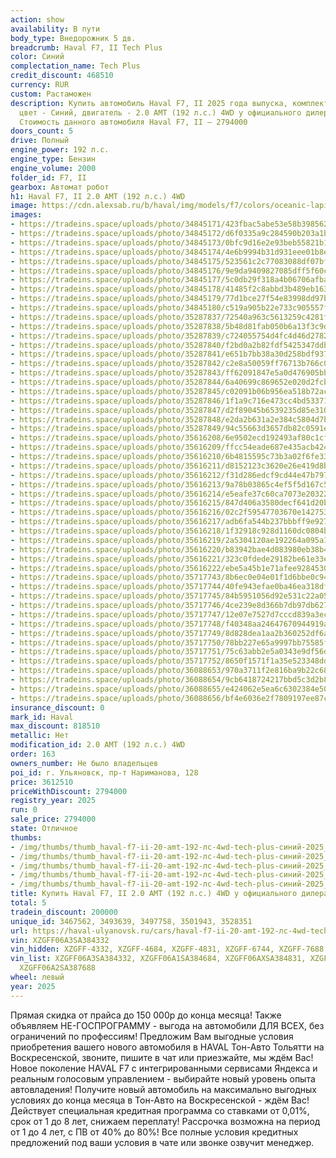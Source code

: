 ```yaml
---
action: show
availability: В пути
body_type: Внедорожник 5 дв.
breadcrumb: Haval F7, II Tech Plus
color: Синий
complectation_name: Tech Plus
credit_discount: 468510
currency: RUR
custom: Растаможен
description: Купить автомобиль Haval F7, II 2025 года выпуска, комплектация Tech Plus,
  цвет - Синий, двигатель - 2.0 AMT (192 л.с.) 4WD у официального дилера в г. Ульяновск.
  Стоимость данного автомобиля Haval F7, II – 2794000
doors_count: 5
drive: Полный
engine_power: 192 л.с.
engine_type: Бензин
engine_volume: 2000
folder_id: F7, II
gearbox: Автомат робот
h1: Haval F7, II 2.0 AMT (192 л.с.) 4WD
image: https://cdn.alexsab.ru/b/haval/img/models/f7/colors/oceanic-lapis-lazuli.webp
images:
- https://tradeins.space/uploads/photo/34845171/423fbac5abe53e58b3985624ee313fd1.JPG
- https://tradeins.space/uploads/photo/34845172/d6f0335a9c284590b203a1bb7cf0c79d.JPG
- https://tradeins.space/uploads/photo/34845173/0bfc9d16e2e93beb55821b1a9daf9b39.JPG
- https://tradeins.space/uploads/photo/34845174/4e6b9994b31d931eee01b8e7e7d3cb62.JPG
- https://tradeins.space/uploads/photo/34845175/523561c2c77083088df07bfcb4325a4c.JPG
- https://tradeins.space/uploads/photo/34845176/9e9da9409827085dff5f60c53557650e.JPG
- https://tradeins.space/uploads/photo/34845177/5c0db29f318a4b06706afba22c465467.JPG
- https://tradeins.space/uploads/photo/34845178/41485f2c8abbd3b489eb16374413f2bf.JPG
- https://tradeins.space/uploads/photo/34845179/77d1bce27f54e83998dd97bdfa2e82c0.JPG
- https://tradeins.space/uploads/photo/34845180/c519a905b22e733c905557f458bc8f49.JPG
- https://tradeins.space/uploads/photo/35287837/72540a963c5613259c4281fcb9e00a98.JPG
- https://tradeins.space/uploads/photo/35287838/5b48d81fab050b6a13f3c9d31766b967.JPG
- https://tradeins.space/uploads/photo/35287839/c724055754d4fc4d46d2782a5258ad65.JPG
- https://tradeins.space/uploads/photo/35287840/f2bd0a2b82fdf5425347ddb64327fcd2.JPG
- https://tradeins.space/uploads/photo/35287841/e651b7bb38a30d258bdf93709596a15c.JPG
- https://tradeins.space/uploads/photo/35287842/c2e8a50059ff76713b766c057f06a9a1.JPG
- https://tradeins.space/uploads/photo/35287843/ff62091847e5a0d476905bb9f1fb23de.JPG
- https://tradeins.space/uploads/photo/35287844/6a40699c869652e020d2fcba608a01e7.JPG
- https://tradeins.space/uploads/photo/35287845/c02091b06b956ea518b72acdd80acd8d.JPG
- https://tradeins.space/uploads/photo/35287846/1f1a9c716e473cc4bd53371fc63b97a4.JPG
- https://tradeins.space/uploads/photo/35287847/d2f89045b6539235d85e31053c32580e.JPG
- https://tradeins.space/uploads/photo/35287848/e2da2b631a2e384c5804d7bad37702b4.JPG
- https://tradeins.space/uploads/photo/35287849/94c55663d3657db82c0591ee8acf0011.JPG
- https://tradeins.space/uploads/photo/35616208/6e9502ecd192493af80c1cfebf866c50.JPG
- https://tradeins.space/uploads/photo/35616209/ffcc54eade687e435acb42499a2ed068.JPG
- https://tradeins.space/uploads/photo/35616210/6b4815595c73b3a02f6fe3379446a2a7.JPG
- https://tradeins.space/uploads/photo/35616211/d8152123c3620e26e419d8b529f07476.JPG
- https://tradeins.space/uploads/photo/35616212/f31d286edcf9cd44e47b797dab1ee07b.JPG
- https://tradeins.space/uploads/photo/35616213/9a78b03865c4ef5f5d167c526808c6db.JPG
- https://tradeins.space/uploads/photo/35616214/e5eafe37c60ca7073e20322c42cb8511.JPG
- https://tradeins.space/uploads/photo/35616215/847d406a3580decf641d20b44805025a.JPG
- https://tradeins.space/uploads/photo/35616216/02c2f59547703670e142753bcab1eaac.JPG
- https://tradeins.space/uploads/photo/35616217/adb6fa544b237bbbff9e92774991745f.JPG
- https://tradeins.space/uploads/photo/35616218/1f32918c928d1160dc0804b312327763.JPG
- https://tradeins.space/uploads/photo/35616219/2a5304120ae192264a095a14ea84cbf2.JPG
- https://tradeins.space/uploads/photo/35616220/b83942bae4d083980eb38b468978ba2b.JPG
- https://tradeins.space/uploads/photo/35616221/323c0fdede29182be61e33ec974f5e21.jpg
- https://tradeins.space/uploads/photo/35616222/ebe5a45b1e71afee9284530bfb5e10e5.jpg
- https://tradeins.space/uploads/photo/35717743/8b6ec0e04e01f1d6bbe0c94f575b1f57.JPG
- https://tradeins.space/uploads/photo/35717744/40fe943efae0ba46ea318df7ab680a3a.JPG
- https://tradeins.space/uploads/photo/35717745/84b5951056d92e531c22a05a70115cd8.JPG
- https://tradeins.space/uploads/photo/35717746/4ce239e8d366b7db97db627ad4986d63.JPG
- https://tradeins.space/uploads/photo/35717747/12e07e7527d7cccd839a3ec744729a46.JPG
- https://tradeins.space/uploads/photo/35717748/f40348aa24647670944919ab0d10c628.JPG
- https://tradeins.space/uploads/photo/35717749/8d828dea1aa2b360252df6ae7d2c70ad.JPG
- https://tradeins.space/uploads/photo/35717750/78bb227e65a9997bb75585f0b1c4110b.JPG
- https://tradeins.space/uploads/photo/35717751/75c63abb2e5a0343e9df56d45ed2ce65.JPG
- https://tradeins.space/uploads/photo/35717752/8650f1571f1a35e523348ddb19a32e8a.JPG
- https://tradeins.space/uploads/photo/36088653/970a3711f2e816ba9b22c681d4b7fbdc.jpg
- https://tradeins.space/uploads/photo/36088654/9cb6418724217bbd5c3d2b8671714b84.jpg
- https://tradeins.space/uploads/photo/36088655/e424062e5ea6c6302384e509a9287d64.jpg
- https://tradeins.space/uploads/photo/36088656/bf4e6036e2f7809197ee87cac5983348.jpg
insurance_discount: 0
mark_id: Haval
max_discount: 818510
metallic: Нет
modification_id: 2.0 AMT (192 л.с.) 4WD
order: 163
owners_number: Не было владельцев
poi_id: г. Ульяновск, пр-т Нариманова, 128
price: 3612510
priceWithDiscount: 2794000
registry_year: 2025
run: 0
sale_price: 2794000
state: Отличное
thumbs:
- /img/thumbs/thumb_haval-f7-ii-20-amt-192-лс-4wd-tech-plus-синий-2025_13fd1_0.webp
- /img/thumbs/thumb_haval-f7-ii-20-amt-192-лс-4wd-tech-plus-синий-2025_0c79d_1.webp
- /img/thumbs/thumb_haval-f7-ii-20-amt-192-лс-4wd-tech-plus-синий-2025_f9b39_2.webp
- /img/thumbs/thumb_haval-f7-ii-20-amt-192-лс-4wd-tech-plus-синий-2025_3cb62_3.webp
- /img/thumbs/thumb_haval-f7-ii-20-amt-192-лс-4wd-tech-plus-синий-2025_25a4c_4.webp
title: Купить Haval F7, II 2.0 AMT (192 л.с.) 4WD у официального дилера в Ульяновске
total: 5
tradein_discount: 200000
unique_id: 3467562, 3493639, 3497758, 3501943, 3528351
url: https://haval-ulyanovsk.ru/cars/haval-f7-ii-20-amt-192-лс-4wd-tech-plus-синий-2025/
vin: XZGFF06A3SA384332
vin_hidden: XZGFF-4332, XZGFF-4684, XZGFF-4831, XZGFF-6744, XZGFF-7688
vin_list: XZGFF06A3SA384332, XZGFF06A1SA384684, XZGFF06AXSA384831, XZGFF06A3SA386744,
  XZGFF06A2SA387688
wheel: левый
year: 2025
---
```

<p>
 Прямая скидка от прайса до 150 000р до конца месяца! Также объявляем НЕ-ГОСПРОГРАММУ - выгода на автомобили ДЛЯ ВСЕХ, без ограничений по профессиям! Предложим Вам выгодные условия приобретения вашего нового автомобиля в HAVAL Тон-Авто Тольятти на Воскресенской, звоните, пишите в чат или приезжайте, мы ждём Вас! Новое поколение HAVAL F7 с интегрированными сервисами Яндекса и реальным голосовым управлением - выбирайте новый уровень опыта автовладения! Получите новый автомобиль на максимально выгодных условиях до конца месяца в Тон-Авто на Воскресенской - ждём Вас! Действует специальная кредитная программа со ставками от 0,01%, срок от 1 до 8 лет, снижаем переплату! Рассрочка возможна на период от 1 до 4 лет, с ПВ от 40% до 80%! Все полные условия кредитных предложений под ваши условия в чате или звонке озвучит менеджер.
</p>
<p>
</p>
<p>
</p>
